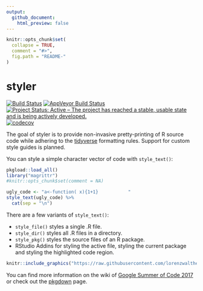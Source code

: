 ```yaml
---
output:
  github_document:
    html_preview: false
---
```


<!-- README.md is generated from README.Rmd. Please edit that file -->

```r
knitr::opts_chunk$set(
  collapse = TRUE,
  comment = "#>",
  fig.path = "README-"
)
```


# styler

[![Build Status](https://travis-ci.org/krlmlr/styler.svg?branch=master)](https://travis-ci.org/krlmlr/styler)
[![AppVeyor Build Status](https://ci.appveyor.com/api/projects/status/github/krlmlr/styler?branch=master&svg=true)](https://ci.appveyor.com/project/krlmlr/styler)
[![Project Status: Active – The project has reached a stable, usable state and is being actively developed.](http://www.repostatus.org/badges/latest/active.svg)](http://www.repostatus.org/#active)
[![codecov](https://codecov.io/gh/krlmlr/styler/branch/master/graph/badge.svg)](https://codecov.io/gh/krlmlr/styler)


The goal of styler is to provide non-invasive pretty-printing of R source code 
while adhering to the [tidyverse](https://github.com/tidyverse/style) formatting 
rules. Support for custom style guides is planned.

You can style a simple character vector of code with `style_text()`:
```r
pkgload::load_all()
library("magrittr")
#knitr::opts_chunk$set(comment = NA)
```


```r
ugly_code <- "a<-function( x){1+1}           "
style_text(ugly_code) %>%
  cat(sep = "\n")

```

There are a few variants of `style_text()`:

* `style_file()` styles a single .R file.
* `style_dir()` styles all .R files in a directory.
* `style_pkg()` styles the source files of an R package.
* RStudio Addins for styling the active file, styling the current package and 
  styling the highlighted code region.

```r
knitr::include_graphics("https://raw.githubusercontent.com/lorenzwalthert/some_raw_data/master/styler_0.1.gif")
```



You can find more information on the wiki of [Google Summer of Code 2017](https://github.com/rstats-gsoc/gsoc2017/wiki/Noninvasive-source-code-formatting) 
or check out the [pkgdown](https://krlmlr.github.io/styler/) page.
